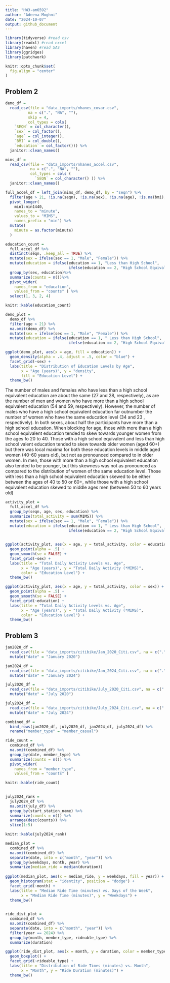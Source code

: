 ```yaml
---
title: "HW3-am6592"
author: "Adeena Moghni"
date: "2024-10-07"
output: github_document
---
```


```r
library(tidyverse) #read csv
library(readxl) #read excel
library(haven) #read SAS
library(ggridges)
library(patchwork)

knitr::opts_chunk$set(
  fig.align = "center"
)
```

## Problem 2

```r
demo_df = 
  read_csv(file = "data_imports/nhanes_covar.csv", 
          na = c(".", "NA", ""),
          skip = 4,
          col_types = cols(
    `SEQN` = col_character(),
    `sex` = col_factor(),
    `age` = col_integer(),
    `BMI` = col_double(),
    `education` = col_factor())) %>% 
  janitor::clean_names()

mims_df = 
  read_csv(file = "data_imports/nhanes_accel.csv", 
           na = c(".", "NA", ""),
           col_types = cols (
             `SEQN` = col_character() )) %>% 
  janitor::clean_names()

full_accel_df = left_join(mims_df, demo_df, by = "seqn") %>% 
  filter(age > 21, !is.na(seqn), !is.na(sex), !is.na(age), !is.na(bmi), !is.na(education)) %>% 
  pivot_longer(
    min1:min1440,
    names_to = "minute", 
    values_to = "MIMS",
    names_prefix = "min") %>%  
  mutate(
    minute = as.factor(minute)
  )
```

```r
education_count =
  full_accel_df %>% 
  distinct(seqn, .keep_all = TRUE) %>% 
  mutate(sex = ifelse(sex == 1, "Male", "Female")) %>% 
  mutate(education = ifelse(education == 1, "Less than High School",
                            ifelse(education == 2, "High School Equivalent", "More than High School"))) %>% 
  group_by(sex, education)%>% 
  summarize(counts = n())%>% 
  pivot_wider(
    names_from = "education", 
    values_from = "counts" ) %>% 
  select(1, 3, 2, 4)

knitr::kable(education_count)
```

```r
demo_plot = 
  demo_df %>% 
  filter(age > 21) %>%
  na.omit(demo_df) %>% 
  mutate(sex = ifelse(sex == 1, "Male", "Female")) %>% 
  mutate(education = ifelse(education == 1, " Less than High School",
                            ifelse(education == 2, "High School Equivalent", "More than High School")))

ggplot(demo_plot, aes(x = age, fill = education)) +
  geom_density(alpha = .4, adjust = .5, color = "blue") +
  facet_grid(~sex) +
  labs(title = "Distribution of Education Levels by Age",
       x = "Age (years)", y = "density",
       fill = "Education Level") +
  theme_bw()
```
The number of males and females who have less than a high school equivalent education are about the same (27 and 28, respectively), as are the number of men and women who have more than a high school equivalent education (54 and 59, respectively). However, the number of males who have a high school equivalent education far outnumber the number of women who have the same education level (34 and 23 , respectively). In both sexes, about half the participants have more than a high school education. When blocking for age, those with more than a high school equivalent education tended to skew towards younger women from the ages fo 20 to 40. Those with a high school equivalent and less than high school valent education tended to skew towards older women (aged 60+) but there was local maxima for both these education levels in middle aged women (40-60 years old), but not as pronounced compared to in older women. In men, those with more than a high school equivalent education also tended to be younger, but this skewness was not as pronounced as compared to the distribution of women of the same education level. Those with less than a high school equivalent education skewed to be either between the ages of 40 to 50 or 60+, while those with a high school equivalent education skewed to middle ages men (between 50 to 60 years old)
```r
activity_plot = 
  full_accel_df %>%
  group_by(seqn, age, sex, education) %>% 
  summarize(total_activity = sum(MIMS)) %>% 
  mutate(sex = ifelse(sex == 1, "Male", "Female")) %>% 
  mutate(education = ifelse(education == 1, " Less than High School",
                            ifelse(education == 2, "High School Equivalent", "More than High School")))
         

ggplot(activity_plot, aes(x = age, y = total_activity, color = education)) +
  geom_point(alpha = .5) +
  geom_smooth(se = FALSE) +
  facet_grid(~sex) +
  labs(title = "Total Daily Activity Levels vs. Age",
       x = "Age (years)", y = "Total Daily Activity (*MIMS)",
       color = "Education Level") + 
  theme_bw()
```

```r
ggplot(activity_plot, aes(x = age, y = total_activity, color = sex)) +
  geom_point(alpha = .5) +
  geom_smooth(se = FALSE) +
  facet_grid(~education) +
  labs(title = "Total Daily Activity Levels vs. Age",
       x = "Age (years)", y = "Total Daily Activity (*MIMS)",
       color = "Education Level") +
  theme_bw()
```

## Problem 3
```r
jan2020_df = 
  read_csv(file = "data_imports/citibike/Jan_2020_Citi.csv", na = c(".", "NA", "")) %>% 
  mutate("date" = "January 2020")

jan2024_df = 
  read_csv(file = "data_imports/citibike/Jan_2024_Citi.csv", na = c(".", "NA", ""))%>% 
  mutate("date" = "January 2024")

july2020_df = 
  read_csv(file = "data_imports/citibike/July_2020_Citi.csv", na = c(".", "NA", ""))%>% 
  mutate("date" = "July 2020")

july2024_df = 
  read_csv(file = "data_imports/citibike/July_2024_Citi.csv", na = c(".", "NA", ""))%>% 
  mutate("date" = "July 2024")

combined_df = 
  bind_rows(jan2020_df, july2020_df, jan2024_df, july2024_df) %>% 
  rename("member_type" = "member_casual")
```

```r
ride_count =
  combined_df %>% 
  na.omit(combined_df) %>%
  group_by(date, member_type) %>%
  summarize(counts = n()) %>% 
  pivot_wider(
    names_from = "member_type", 
    values_from = "counts" )

knitr::kable(ride_count)
  
```

```r
july2024_rank =
  july2024_df %>% 
  na.omit(july_df) %>%
  group_by(start_station_name) %>%
  summarize(counts = n()) %>% 
  arrange(desc(counts)) %>% 
  slice(1:5)

knitr::kable(july2024_rank)

```

```r
median_plot = 
  combined_df %>% 
  na.omit(combined_df) %>%
  separate(date, into = c("month", "year")) %>% 
  group_by(weekdays, month, year) %>% 
  summarize(median_ride = median(duration))
  
ggplot(median_plot, aes(x = median_ride, y = weekdays, fill = year)) +
  geom_histogram(stat = "identity", position = "dodge") +
  facet_grid(~month) +
  labs(title = "Median Ride Time (minutes) vs. Days of the Week",
       x = "Median Ride Time (minutes)", y = "Weekdays") +
  theme_bw()
  
```


```r
ride_dist_plot = 
  combined_df %>% 
  na.omit(combined_df) %>%
  separate(date, into = c("month", "year")) %>% 
  filter(year == 2024) %>% 
  group_by(month, member_type, rideable_type) %>% 
  summarize(duration)

ggplot(ride_dist_plot, aes(x = month, y = duration, color = member_type)) +
  geom_boxplot() +
  facet_grid(~rideable_type) + 
  labs(title = "Distribution of Ride Times (minutes) vs. Month",
       x = "Month", y = "Ride Duration (minutes)") +
  theme_bw()
```

